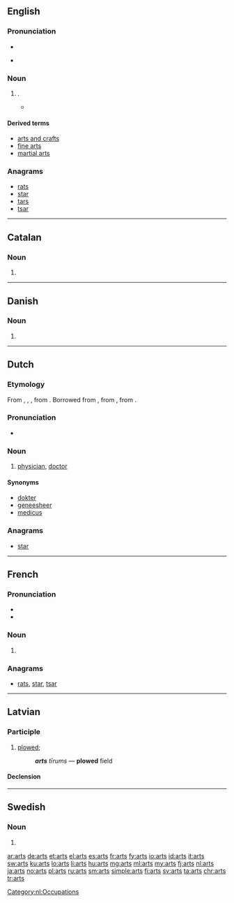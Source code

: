 {{also|arts.|ärts}}
==English==

===Pronunciation===
* {{audio|en-us-arts.ogg|Audio (US)|lang=en}}

* {{rhymes|ɑː(r)ts}}

===Noun===
{{head|en|plural}}

# {{plural of|art|lang=en}}.
#* {{quote-book|year=1918|author={{w|W. B. Maxwell}}
|title=The Mirror and the Lamp
|chapter=2|url=http://openlibrary.org/works/OL1097634W
|passage=''That'' the young Mr. Churchills liked—but they did not like him coming round of an evening and drinking weak whisky-and-water while he held forth on railway debentures and corporation loans. Mr. Barrett, however, by fawning and flattery, seemed to be able to make not only Mrs. Churchill but everyone else do what he desired. And if the '''arts''' of humbleness failed him, he overcame you by sheer impudence.}}

====Derived terms====
* [[arts and crafts]]
* [[fine arts]]
* [[martial arts]]

===Anagrams===
* [[rats#English|rats]]
* [[star#English|star]]
* [[tars#English|tars]]
* [[tsar#English|tsar]]

----

==Catalan==

===Noun===
{{ca-noun-form}}

# {{plural of|art|lang=ca}}

----

==Danish==

===Noun===
{{head|da|noun form|g=c}}

# {{genitive singular indefinite of|art|lang=da}}

----

==Dutch==

===Etymology===
From {{etyl|dum|nl}} {{term/t|dum|ersetere}}, {{term/t|dum|arseter}}, {{term/t|dum|arsete}}, from {{etyl|odt|nl}} {{term/t|odt|ercetere}}. Borrowed from {{etyl|ML.|nl}} {{term/t|la|arcīāter}}, from {{etyl|LL.|nl}} {{term/t|la|archīāter}}, from {{etyl|grc|nl}} {{term/t|grc|ἀρχιατρός}}.

===Pronunciation===
* {{audio|Nl-arts.ogg|audio|lang=nl}}

===Noun===
{{nl-noun|m|-en|artsje|f=artse}}

# [[physician]], [[doctor]]

====Synonyms====
* [[dokter]]
* [[geneesheer]]
* [[medicus]]

===Anagrams===
* [[star#Dutch|star]]

[[Category:nl:Occupations]]

----

==French==

===Pronunciation===
* {{IPA|/aʁ/|lang=fr}}
* {{rhymes|aʁ|lang=fr}}

===Noun===
{{head|fr|plural}} {{g|m-p}}

# {{plural of|art|lang=fr}}

===Anagrams===
* [[rats#French|rats]], [[star#French|star]], [[tsar#French|tsar]]

----

==Latvian==

===Participle===
{{lv-part|art|t}}

# [[plow]]ed; {{lv-participle of|art|pst|psv}}
#: '''''arts''' tīrums'' — '''plowed''' field

====Declension====
{{lv-decl-part|ar|t|extrawidth=-100}}

----

==Swedish==

===Noun===
{{head|sv|noun form}}

# {{sv-noun-form-indef-gen|art}}

[[ar:arts]]
[[de:arts]]
[[et:arts]]
[[el:arts]]
[[es:arts]]
[[fr:arts]]
[[fy:arts]]
[[io:arts]]
[[id:arts]]
[[it:arts]]
[[sw:arts]]
[[ku:arts]]
[[lo:arts]]
[[li:arts]]
[[hu:arts]]
[[mg:arts]]
[[ml:arts]]
[[my:arts]]
[[fj:arts]]
[[nl:arts]]
[[ja:arts]]
[[no:arts]]
[[pl:arts]]
[[ru:arts]]
[[sm:arts]]
[[simple:arts]]
[[fi:arts]]
[[sv:arts]]
[[ta:arts]]
[[chr:arts]]
[[tr:arts]]